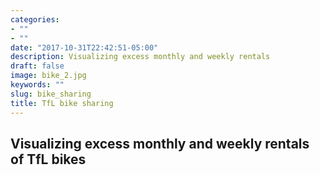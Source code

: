 ```yaml
---
categories:
- ""
- ""
date: "2017-10-31T22:42:51-05:00"
description: Visualizing excess monthly and weekly rentals 
draft: false
image: bike_2.jpg
keywords: ""
slug: bike_sharing
title: TfL bike sharing 
---
```


## Visualizing excess monthly and weekly rentals of TfL bikes

